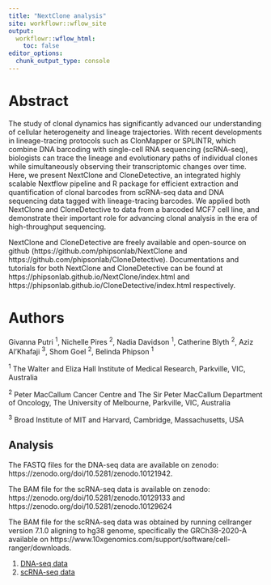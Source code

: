 ```yaml
---
title: "NextClone analysis"
site: workflowr::wflow_site
output:
  workflowr::wflow_html:
    toc: false
editor_options:
  chunk_output_type: console
---
```


# Abstract {-}

The study of clonal dynamics has significantly advanced our understanding of cellular heterogeneity and lineage trajectories. With recent developments in lineage-tracing protocols such as ClonMapper or SPLINTR, which combine DNA barcoding with single-cell RNA sequencing (scRNA-seq), biologists can trace the lineage and evolutionary paths of individual clones while simultaneously observing their transcriptomic changes over time. Here, we present NextClone and CloneDetective, an integrated highly scalable Nextflow pipeline and R package for efficient extraction and quantification of clonal barcodes from scRNA-seq data and DNA sequencing data tagged with lineage-tracing barcodes. We applied both NextClone and CloneDetective to data from a barcoded MCF7 cell line, and demonstrate their important role for advancing clonal analysis in the era of high-throughput sequencing.

NextClone and CloneDetective are freely available and open-source on github (https://github.com/phipsonlab/NextClone and https://github.com/phipsonlab/CloneDetective). Documentations and tutorials for both NextClone and CloneDetective can be found at https://phipsonlab.github.io/NextClone/index.html and https://phipsonlab.github.io/CloneDetective/index.html respectively.

# Authors {-}

Givanna Putri ^1^, Nichelle Pires ^2^, Nadia Davidson ^1^, Catherine Blyth ^2^, Aziz Al’Khafaji ^3^, Shom Goel ^2^, Belinda Phipson ^1^

^1^ The Walter and Eliza Hall Institute of Medical Research, Parkville, VIC, Australia

^2^ Peter MacCallum Cancer Centre and The Sir Peter MacCallum Department of Oncology, The University of Melbourne, Parkville, VIC, Australia

^3^ Broad Institute of MIT and Harvard, Cambridge, Massachusetts, USA

## Analysis

The FASTQ files for the DNA-seq data are available on zenodo: https://zenodo.org/doi/10.5281/zenodo.10121942.

The BAM file for the scRNA-seq data is available on zenodo: https://zenodo.org/doi/10.5281/zenodo.10129133 and https://zenodo.org/doi/10.5281/zenodo.10129624

The BAM file for the scRNA-seq data was obtained by running cellranger version 7.1.0 
aligning to hg38 genome, specifically the GRCh38-2020-A available on https://www.10xgenomics.com/support/software/cell-ranger/downloads.

1. [DNA-seq data](DNAseq_data_analysis.html)
2. [scRNA-seq data](sc_data_analysis.html)


